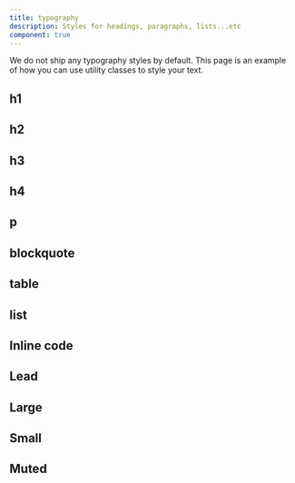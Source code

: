 ```yaml
---
title: typography
description: Styles for headings, paragraphs, lists...etc
component: true
---
```


We do not ship any typography styles by default. This page is an example of how you can use utility classes to style your text.

<ComponentPreview
  name="typography-1"
  description="A collection of typographic elements."
  className="[&_.preview]:!h-auto"
  hideCode
/>

## h1

<ComponentPreview name="typography-2" />

## h2

<ComponentPreview name="typography-3" />

## h3

<ComponentPreview name="typography-4" />

## h4

<ComponentPreview name="typography-5" />

## p

<ComponentPreview name="typography-6" />

## blockquote

<ComponentPreview name="typography-7" />

## table

<ComponentPreview name="typography-8" />

## list

<ComponentPreview name="typography-9" />

## Inline code

<ComponentPreview name="typography-10" />

## Lead

<ComponentPreview name="typography-11" />

## Large

<ComponentPreview name="typography-12" />

## Small

<ComponentPreview name="typography-13" />

## Muted

<ComponentPreview name="typography-14" />
